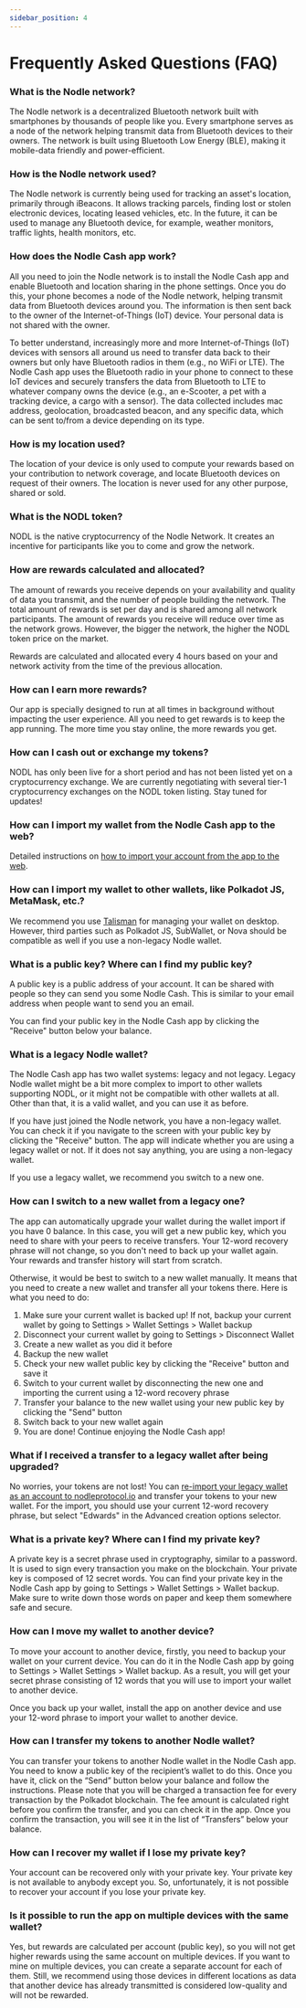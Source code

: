 ```yaml
---
sidebar_position: 4
---
```


# Frequently Asked Questions (FAQ)

### What is the Nodle network?

The Nodle network is a decentralized Bluetooth network built with smartphones by thousands of people like you.
Every smartphone serves as a node of the network helping transmit data from Bluetooth devices to their owners.
The network is built using Bluetooth Low Energy (BLE), making it mobile-data friendly and power-efficient.

### How is the Nodle network used?

The Nodle network is currently being used for tracking an asset's location, primarily through iBeacons.
It allows tracking parcels, finding lost or stolen electronic devices, locating leased vehicles, etc.
In the future, it can be used to manage any Bluetooth device, for example, weather monitors, traffic lights,
health monitors, etc.

### How does the Nodle Cash app work?

All you need to join the Nodle network is to install the Nodle Cash app and enable Bluetooth and location sharing
in the phone settings. Once you do this, your phone becomes a node of the Nodle network, helping transmit data
from Bluetooth devices around you. The information is then sent back to the owner of the Internet-of-Things (IoT) device.
Your personal data is not shared with the owner.

To better understand, increasingly more and more Internet-of-Things (IoT) devices with sensors all around us need to
transfer data back to their owners but only have Bluetooth radios in them (e.g., no WiFi or LTE). The Nodle Cash app
uses the Bluetooth radio in your phone to connect to these IoT devices and securely transfers the data from Bluetooth
to LTE to whatever company owns the device (e.g., an e-Scooter, a pet with a tracking device, a cargo with a sensor).
The data collected includes mac address, geolocation, broadcasted beacon, and any specific data, which can be sent
to/from a device depending on its type.

### How is my location used?

The location of your device is only used to compute your rewards based on your contribution to network coverage,
and locate Bluetooth devices on request of their owners. The location is never used for any other purpose, shared or sold.

### What is the NODL token?

NODL is the native cryptocurrency of the Nodle Network. It creates an incentive for participants like you to come and
grow the network.

### How are rewards calculated and allocated?

The amount of rewards you receive depends on your availability and quality of data you transmit, and the number of
people building the network. The total amount of rewards is set per day and is shared among all network participants.
The amount of rewards you receive will reduce over time as the network grows. However, the bigger the network, the
higher the NODL token price on the market.

Rewards are calculated and allocated every 4 hours based on your and network activity from the time of the previous allocation.

### How can I earn more rewards?

Our app is specially designed to run at all times in background without impacting the user experience. All you need to
get rewards is to keep the app running. The more time you stay online, the more rewards you get.

### How can I cash out or exchange my tokens?

NODL has only been live for a short period and has not been listed yet on a cryptocurrency exchange. We are currently
negotiating with several tier-1 cryptocurrency exchanges on the NODL token listing. Stay tuned for updates!

### How can I import my wallet from the Nodle Cash app to the web?

Detailed instructions on [how to import your account from the app to the web](./reimport-your-account).

### How can I import my wallet to other wallets, like Polkadot JS, MetaMask, etc.?

We recommend you use [Talisman](../talisman/introduction) for managing your wallet on desktop. However, third parties such as Polkadot JS, SubWallet, or Nova should be compatible as well if you use a non-legacy Nodle wallet.

### What is a public key? Where can I find my public key?

A public key is a public address of your account. It can be shared with people so they can send you some Nodle Cash.
This is similar to your email address when people want to send you an email.

You can find your public key in the Nodle Cash app by clicking the "Receive" button below your balance.

### What is a legacy Nodle wallet?

The Nodle Cash app has two wallet systems: legacy and not legacy. Legacy Nodle wallet might be a bit more complex
to import to other wallets supporting NODL, or it might not be compatible with other wallets at all. Other than that, it
is a valid wallet, and you can use it as before.

If you have just joined the Nodle network, you have a non-legacy wallet. You can check it if you navigate to the screen 
with your public key by clicking the "Receive" button. The app will indicate whether you are using a legacy wallet or not.
If it does not say anything, you are using a non-legacy wallet.

If you use a legacy wallet, we recommend you switch to a new one.

### How can I switch to a new wallet from a legacy one?

The app can automatically upgrade your wallet during the wallet import if you have 0 balance.
In this case, you will get a new public key, which you need to share with your peers to receive transfers. Your 
12-word recovery phrase will not change, so you don't need to back up your wallet again. Your rewards and transfer
history will start from scratch.

Otherwise, it would be best to switch to a new wallet manually. It means that you need to create a new wallet and transfer
all your tokens there.
Here is what you need to do:
1. Make sure your current wallet is backed up! If not, backup your current wallet by going to Settings > Wallet Settings >
Wallet backup
2. Disconnect your current wallet by going to Settings > Disconnect Wallet
3. Create a new wallet as you did it before
4. Backup the new wallet
5. Check your new wallet public key by clicking the "Receive" button and save it
6. Switch to your current wallet by disconnecting the new one and importing the current using a 12-word recovery phrase
7. Transfer your balance to the new wallet using your new public key by clicking the "Send" button
8. Switch back to your new wallet again
9. You are done! Continue enjoying the Nodle Cash app!

### What if I received a transfer to a legacy wallet after being upgraded?

No worries, your tokens are not lost! You can [re-import your legacy wallet as an account to nodleprotocol.io](./reimport-your-account) and 
transfer your tokens to your new wallet. For the import, you should use your current 12-word recovery phrase, but select 
"Edwards" in the Advanced creation options selector.

### What is a private key? Where can I find my private key?

A private key is a secret phrase used in cryptography, similar to a password. It is used to sign every transaction
you make on the blockchain. Your private key is composed of 12 secret words. You can find your private key in the
Nodle Cash app by going to Settings > Wallet Settings > Wallet backup. Make sure to write down those words on
paper and keep them somewhere safe and secure.

### How can I move my wallet to another device?

To move your account to another device, firstly, you need to backup your wallet on your current device.
You can do it in the Nodle Cash app by going to Settings > Wallet Settings > Wallet backup. As a result,
you will get your secret phrase consisting of 12 words that you will use to import your wallet to another device.

Once you back up your wallet, install the app on another device and use your 12-word phrase to import your wallet
to another device.

### How can I transfer my tokens to another Nodle wallet?

You can transfer your tokens to another Nodle wallet in the Nodle Cash app. You need to know a public key of the
recipient’s wallet to do this. Once you have it, click on the “Send” button below your balance and follow the instructions.
Please note that you will be charged a transaction fee for every transaction by the Polkadot blockchain. The fee amount
is calculated right before you confirm the transfer, and you can check it in the app. Once you confirm the transaction,
you will see it in the list of “Transfers” below your balance.

### How can I recover my wallet if I lose my private key?

Your account can be recovered only with your private key. Your private key is not available to anybody except you. So,
unfortunately, it is not possible to recover your account if you lose your private key.

### Is it possible to run the app on multiple devices with the same wallet?

Yes, but rewards are calculated per account (public key), so you will not get higher rewards using the same account on
multiple devices. If you want to mine on multiple devices, you can create a separate account for each of them. Still, we
recommend using those devices in different locations as data that another device has already transmitted is considered
low-quality and will not be rewarded.
